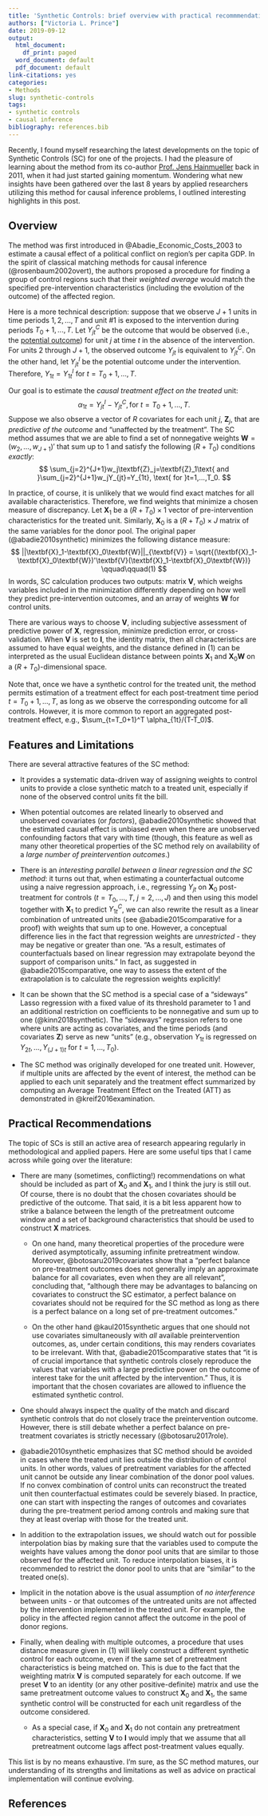 ```yaml
---
title: 'Synthetic Controls: brief overview with practical recommmendations'
authors: ["Victoria L. Prince"]
date: 2019-09-12
output:
  html_document:
    df_print: paged
  word_document: default
  pdf_document: default
link-citations: yes
categories:
- Methods
slug: synthetic-controls
tags: 
- synthetic controls
- causal inference
bibliography: references.bib
---
```


Recently, I found myself researching the latest developments on the topic of Synthetic Controls (SC) for one of the projects. I had the pleasure of learning about the method from its co-author [Prof. Jens Hainmueller](https://web.stanford.edu/~jhain/) back in 2011, when it had just started gaining momentum. Wondering what new insights have been gathered over the last 8 years by applied researchers utilizing this method for causal inference problems, I outlined interesting highlights in this post.
<!-- In another post I give an annotated Stata example of automating the method for more than one treated unit. -->

## Overview
The method was first introduced in @Abadie_Economic_Costs_2003 to estimate a causal effect of a political conflict on region's per capita GDP. In the spirit of classical matching methods for causal inference (@rosenbaum2002overt), the authors proposed a procedure for finding a group of control regions such that their _weighted average_ would match the specified pre-intervention characteristics (including the evolution of the outcome) of the affected region.  

Here is a more technical description: suppose that we observe $J+1$ units in time periods $1,2,..., T$ and unit #1 is exposed to the intervention during periods $T_0+1, ...,T$. Let $Y^C_{jt}$ be the outcome that would be observed (i.e., the [potential outcome](https://en.wikipedia.org/wiki/Rubin_causal_model)) for unit $j$ at time $t$ in the absence of the intervention. For units 2 through $J+1$, the observed outcome $Y_{jt}$ is equivalent to $Y^C_{jt}$. On the other hand, let $Y^I_{jt}$ be the potential outcome under the intervention. Therefore, $Y_{1t}=Y^I_{1t}$ for  $t=T_0+1, ...,T$.

Our goal is to estimate the _causal treatment effect on the treated_ unit:
$$
\alpha_{1t} = Y^I_{jt} - Y^C_{jt}, \text{for } t=T_0+1,..., T.
$$
Suppose we also observe a vector of $R$ covariates for each unit $j$, $\textbf{Z}_j$, that are *predictive of the outcome* and "unaffected by the treatment". The SC method assumes that we are able to find a set of nonnegative weights $\textbf{W}=(w_2,...,w_{J+1})'$ that sum up to 1 and satisfy the following $(R+T_0)$ conditions *exactly*:
$$
\sum_{j=2}^{J+1}w_j\textbf{Z}_j=\textbf{Z}_1\text{ and }\sum_{j=2}^{J+1}w_jY_{jt}=Y_{1t}, \text{ for }t=1,...,T_0.
$$

In practice, of course, it is unlikely that we would find exact matches for all available characteristics. Therefore, we find weights that minimize a chosen measure of discrepancy. Let $\textbf{X}_1$ be a $(R+T_0)\times 1$ vector of pre-intervention characteristics for the treated unit. Similarly, $\textbf{X}_0$ is a $(R+T_0) \times J$ matrix of the same variables for the donor pool. The original paper (@abadie2010synthetic) minimizes the following distance measure:
$$
||\textbf{X}_1-\textbf{X}_0\textbf{W}||_{\textbf{V}} = \sqrt{(\textbf{X}_1-\textbf{X}_0\textbf{W})'\textbf{V}(\textbf{X}_1-\textbf{X}_0\textbf{W})} \qquad\qquad(1)
$$
In words, SC calculation produces two outputs: matrix $\textbf{V}$, which weighs variables included in the minimization differently depending on how well they predict pre-intervention outcomes, and an array of weights $\textbf{W}$ for control units. 

There are various ways to choose $\textbf{V}$, including subjective assessment of predictive power of $\textbf{X}$, regression, minimize prediction error, or cross-validation. When $\textbf{V}$ is set to $\textbf{I}$, the identity matrix, then all characteristics are assumed to have equal weights, and the distance defined in (1) can be interpreted as the usual Euclidean distance between points $\textbf{X}_1$ and $\textbf{X}_0\textbf{W}$ on a $(R+T_0)$-dimensional space. 

Note that, once we have a synthetic control for the treated unit, the method permits estimation of a treatment effect for each post-treatment time period $t=T_0+1,..., T$, as long as we observe the corresponding outcome for all controls. However, it is more common to report an aggregated post-treatment effect, e.g., $\sum_{t=T_0+1}^T \alpha_{1t}/(T-T_0)$.

## Features and Limitations

There are several attractive features of the SC method:

* It provides a systematic data-driven way of assigning weights to control units to provide a close synthetic match to a treated unit, especially if none of the observed control units fit the bill. 

* When potential outcomes are related linearly to observed and unobserved covariates (or *factors*), @abadie2010synthetic showed that the estimated causal effect is unbiased even when there are unobserved confounding factors that vary with time (though, this feature as well as many other theoretical properties of the SC method rely on availability of a *large number of preintervention outcomes*.)

* There is an *interesting parallel between a linear regression and the SC method*: it turns out that, when estimating a counterfactual outcome using a naive regression approach, i.e., regressing $Y_{jt}$ on $\textbf{X}_0$ post-treatment for controls ($t=T_0,...,T$, $j=2,...,J$) and then using this model together with $\textbf{X}_1$ to predict $Y^C_{1t}$, we can also rewrite the result as a linear combination of untreated units (see @abadie2015comparative for a proof) with weights that sum up to one. However, a conceptual difference lies in the fact that regression weights are *unrestricted* - they may be negative or greater than one. "As a result, estimates of counterfactuals based on linear regression may extrapolate beyond the support of comparison units." In fact, as suggested in @abadie2015comparative, one way to assess the extent of the extrapolation is to calculate the regression weights explicitly!

* It can be shown that the SC method is a special case of a "sideways" Lasso regression with a fixed value of its threshold parameter to $1$ and an additional restriction on coefficients to be nonnegative and sum up to one (@kinn2018synthetic). The "sideways" regression refers to one where units are acting as covariates, and the time periods (and covariates $\textbf{Z}$) serve as new "units" (e.g., observation $Y_{1t}$ is regressed on $Y_{2t}, \dots, Y_{(J+1)t}$ for $t=1, \dots, T_0$).

* The SC method was originally developed for one treated unit. However, if multiple units are affected by the event of interest, the method can be applied to each unit separately and the treatment effect summarized by computing an Average Treatment Effect on the Treated (ATT) as demonstrated in @kreif2016examination.

<!-- An example of this procedure in Stata is shown here. -->

## Practical Recommendations

The topic of SCs is still an active area of research appearing regularly in methodological and applied papers. Here are some useful tips that I came across while going over the literature:

* There are many (sometimes, conflicting!) recommendations on what should be included as part of $\textbf{X}_0$ and $\textbf{X}_1$, and I think the jury is still out. Of course, there is no doubt that the chosen covariates should be predictive of the outcome. That said, it is a bit less apparent how to strike a balance between the length of the pretreatment outcome window and a set of background characteristics that should be used to construct $\textbf{X}$ matrices. 

    + On one hand, many theoretical properties of the procedure were derived asymptotically, assuming infinite pretreatment window. Moreover, @botosaru2019covariates show that a "perfect balance on pre-treatment outcomes does not generally imply an approximate balance for all covariates, even when they are all relevant", concluding that, "although there may be advantages to balancing on covariates to construct the SC estimator, a perfect balance on covariates should not be required for the SC method as long as there is a perfect balance on a long set of pre-treatment outcomes." 
    
    + On the other hand @kaul2015synthetic argues that one should not use covariates simultaneously with _all_ available preintervention outcomes, as, under certain conditions, this may renders covariates to be irrelevant. With that, @abadie2015comparative states that "it is of crucial importance that synthetic controls closely reproduce the values that variables with a large predictive power on the outcome of interest take for the unit affected by the intervention." Thus, it is important that the chosen covariates are allowed to influence the estimated synthetic control.

* One should always inspect the quality of the match and discard synthetic controls that do not closely trace the preintervention outcome. However, there is still debate whether a perfect balance on pre-treatment covariates is strictly necessary (@botosaru2017role). 

* @abadie2010synthetic emphasizes that SC method should be avoided in cases where the treated unit lies outside the distribution of control units. In other words, values of pretreatment variables for the affected unit cannot be outside any linear combination of the donor pool values. If no convex combination of control units can reconstruct the treated unit then counterfactual estimates could be severely biased. In practice, one can start with inspecting the ranges of outcomes and covariates during the pre-treatment period among controls and making sure that they at least overlap with those for the treated unit. 

* In addition to the extrapolation issues, we should watch out for possible interpolation bias by making sure that the variables used to compute the weights have values among the donor pool units that are similar to those observed for the affected unit. To reduce interpolation biases, it is recommended to restrict the donor pool to units that are "similar" to the treated one(s).

* Implicit in the notation above is the usual assumption of *no interference* between units - or that outcomes of the untreated units are not affected by the intervention implemented in the treated unit. For example, the policy in the affected region cannot affect the outcome in the pool of donor regions. 

* Finally, when dealing with multiple outcomes, a procedure that uses distance measure given in (1) will likely construct a different synthetic control for each outcome, even if the same set of pretreatment characteristics is being matched on. This is due to the fact that the weighting matrix $\textbf{V}$ is computed separately for each outcome. If we preset $\textbf{V}$ to an identity (or any other positive-definite) matrix and use the same pretreatment outcome values to construct $\textbf{X}_0$ and $\textbf{X}_1$, the same synthetic control will be constructed for each unit regardless of the outcome considered. 

    + As a special case, if $\textbf{X}_0$ and $\textbf{X}_1$ do not contain any pretreatment characteristics, setting $\textbf{V}$ to $\textbf{I}$ would imply that we assume that all pretreatment outcome lags affect post-treatment values equally.

This list is by no means exhaustive. I'm sure, as the SC method matures, our understanding of its strengths and limitations as well as advice on practical implementation will continue evolving. 

## References